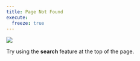 ```yaml
---
title: Page Not Found
execute: 
  freeze: true
---
```


![](images/404.gif)

Try using the <i class="fa-solid fa-magnifying-glass"></i> **search** feature at the top of the page.
